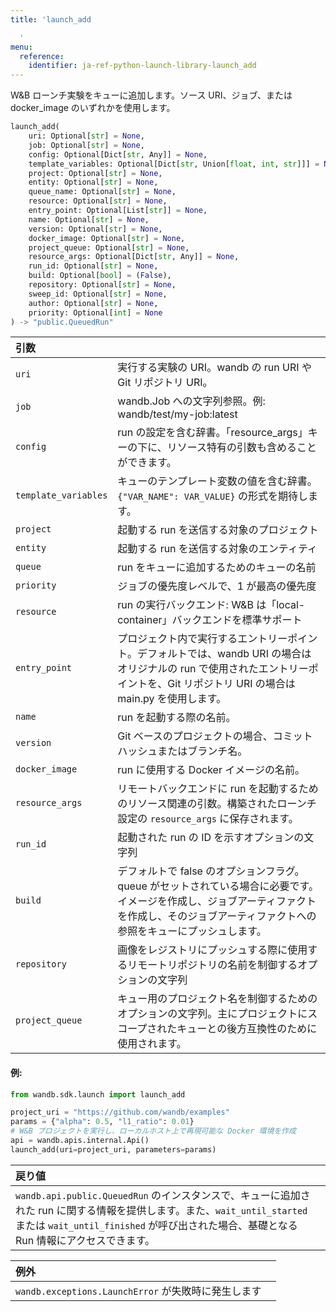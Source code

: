 ```yaml
---
title: 'launch_add

  '
menu:
  reference:
    identifier: ja-ref-python-launch-library-launch_add
---
```


<Card title="View the source code" href="https://www.github.com/wandb/wandb/tree/637bddf198525810add5804059001b1b319d6ad1/wandb/sdk/launch/_launch_add.py#L34-L131" icon="github"/>

W&B ローンチ実験をキューに追加します。ソース URI、ジョブ、または docker_image のいずれかを使用します。

```python
launch_add(
    uri: Optional[str] = None,
    job: Optional[str] = None,
    config: Optional[Dict[str, Any]] = None,
    template_variables: Optional[Dict[str, Union[float, int, str]]] = None,
    project: Optional[str] = None,
    entity: Optional[str] = None,
    queue_name: Optional[str] = None,
    resource: Optional[str] = None,
    entry_point: Optional[List[str]] = None,
    name: Optional[str] = None,
    version: Optional[str] = None,
    docker_image: Optional[str] = None,
    project_queue: Optional[str] = None,
    resource_args: Optional[Dict[str, Any]] = None,
    run_id: Optional[str] = None,
    build: Optional[bool] = (False),
    repository: Optional[str] = None,
    sweep_id: Optional[str] = None,
    author: Optional[str] = None,
    priority: Optional[int] = None
) -> "public.QueuedRun"
```

| 引数 |  |
| :--- | :--- |
|  `uri` |  実行する実験の URI。wandb の run URI や Git リポジトリ URI。 |
|  `job` |  wandb.Job への文字列参照。例: wandb/test/my-job:latest |
|  `config` |  run の設定を含む辞書。「resource_args」キーの下に、リソース特有の引数も含めることができます。 |
|  `template_variables` |  キューのテンプレート変数の値を含む辞書。`{"VAR_NAME": VAR_VALUE}` の形式を期待します。 |
|  `project` |  起動する run を送信する対象のプロジェクト |
|  `entity` |  起動する run を送信する対象のエンティティ |
|  `queue` |  run をキューに追加するためのキューの名前 |
|  `priority` |  ジョブの優先度レベルで、1 が最高の優先度 |
|  `resource` |  run の実行バックエンド: W&B は「local-container」バックエンドを標準サポート |
|  `entry_point` |  プロジェクト内で実行するエントリーポイント。デフォルトでは、wandb URI の場合はオリジナルの run で使用されたエントリーポイントを、Git リポジトリ URI の場合は main.py を使用します。 |
|  `name` |  run を起動する際の名前。 |
|  `version` |  Git ベースのプロジェクトの場合、コミットハッシュまたはブランチ名。 |
|  `docker_image` |  run に使用する Docker イメージの名前。 |
|  `resource_args` |  リモートバックエンドに run を起動するためのリソース関連の引数。構築されたローンチ設定の `resource_args` に保存されます。 |
|  `run_id` |  起動された run の ID を示すオプションの文字列 |
|  `build` |  デフォルトで false のオプションフラグ。queue がセットされている場合に必要です。イメージを作成し、ジョブアーティファクトを作成し、そのジョブアーティファクトへの参照をキューにプッシュします。 |
|  `repository` |  画像をレジストリにプッシュする際に使用するリモートリポジトリの名前を制御するオプションの文字列 |
|  `project_queue` |  キュー用のプロジェクト名を制御するためのオプションの文字列。主にプロジェクトにスコープされたキューとの後方互換性のために使用されます。 |

#### 例:

```python
from wandb.sdk.launch import launch_add

project_uri = "https://github.com/wandb/examples"
params = {"alpha": 0.5, "l1_ratio": 0.01}
# W&B プロジェクトを実行し、ローカルホスト上で再現可能な Docker 環境を作成
api = wandb.apis.internal.Api()
launch_add(uri=project_uri, parameters=params)
```

| 戻り値 |  |
| :--- | :--- |
| `wandb.api.public.QueuedRun` のインスタンスで、キューに追加された run に関する情報を提供します。また、`wait_until_started` または `wait_until_finished` が呼び出された場合、基礎となる Run 情報にアクセスできます。 |

| 例外 |  |
| :--- | :--- |
| `wandb.exceptions.LaunchError` が失敗時に発生します |
